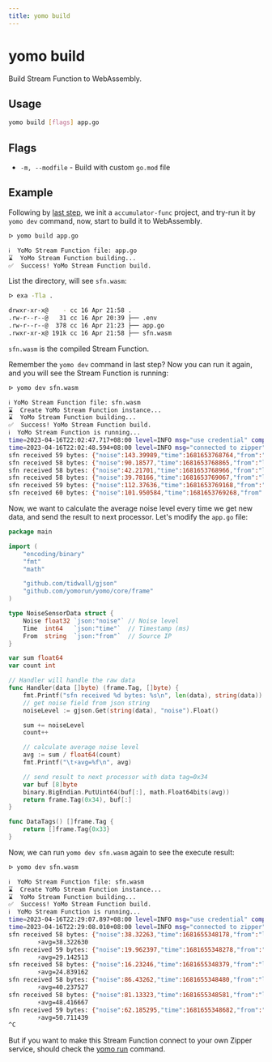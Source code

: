 ```yaml
---
title: yomo build
---
```


# yomo build

Build Stream Function to WebAssembly.

## Usage

```bash
yomo build [flags] app.go
```

## Flags

- `-m, --modfile` - Build with custom `go.mod` file

## Example

Following by [last step](./dev), we init a `accumulator-func` project, and try-run it by `yomo dev` command, now, start to build it to WebAssembly.

```bash
ᐅ yomo build app.go

ℹ️  YoMo Stream Function file: app.go
⌛  YoMo Stream Function building...
✅  Success! YoMo Stream Function build.
```

List the directory, will see `sfn.wasm`:

```bash {5}
ᐅ exa -Tla .

drwxr-xr-x@    - cc 16 Apr 21:58 .
.rw-r--r--@   31 cc 16 Apr 20:39 ├── .env
.rw-r--r--@  378 cc 16 Apr 21:23 ├── app.go
.rwxr-xr-x@ 191k cc 16 Apr 21:58 ├── sfn.wasm
```

`sfn.wasm` is the compiled Stream Function.

Remember the `yomo dev` command in last step? Now you can run it again, and you will see the Stream Function is running:

```bash
ᐅ yomo dev sfn.wasm

ℹ️ YoMo Stream Function file: sfn.wasm
⌛  Create YoMo Stream Function instance...
⌛  YoMo Stream Function building...
✅  Success! YoMo Stream Function build.
ℹ️  YoMo Stream Function is running...
time=2023-04-16T22:02:47.717+08:00 level=INFO msg="use credential" component="Stream Function" client_id=avVuTuuEeOs94VHGUn7mb client_name=yomo-app-demo credential_name=none
time=2023-04-16T22:02:48.594+08:00 level=INFO msg="connected to zipper" component="Stream Function" client_id=avVuTuuEeOs94VHGUn7mb client_name=yomo-app-demo zipper_addr=dev.yomo.run:9140
sfn received 59 bytes: {"noise":143.39989,"time":1681653768764,"from":"localhost"}
sfn received 58 bytes: {"noise":90.18577,"time":1681653768865,"from":"localhost"}
sfn received 58 bytes: {"noise":42.21701,"time":1681653768966,"from":"localhost"}
sfn received 58 bytes: {"noise":39.78166,"time":1681653769067,"from":"localhost"}
sfn received 59 bytes: {"noise":112.37636,"time":1681653769168,"from":"localhost"}
sfn received 60 bytes: {"noise":101.950584,"time":1681653769268,"from":"localhost"}
```

Now, we want to calculate the average noise level every time we get new data, and send the result to next processor. Let's modify the `app.go` file:

```go {4,8, 12-19, 24-32, 37} filename="app.go"
package main

import (
	"encoding/binary"
	"fmt"
	"math"

	"github.com/tidwall/gjson"
	"github.com/yomorun/yomo/core/frame"
)

type NoiseSensorData struct {
	Noise float32 `json:"noise"` // Noise level
	Time  int64   `json:"time"`  // Timestamp (ms)
	From  string  `json:"from"`  // Source IP
}

var sum float64
var count int

// Handler will handle the raw data
func Handler(data []byte) (frame.Tag, []byte) {
	fmt.Printf("sfn received %d bytes: %s\n", len(data), string(data))
	// get noise field from json string
	noiseLevel := gjson.Get(string(data), "noise").Float()

	sum += noiseLevel
	count++

	// calculate average noise level
	avg := sum / float64(count)
	fmt.Printf("\t⚡️avg=%f\n", avg)

	// send result to next processor with data tag=0x34
	var buf [8]byte
	binary.BigEndian.PutUint64(buf[:], math.Float64bits(avg))
	return frame.Tag(0x34), buf[:]
}

func DataTags() []frame.Tag {
	return []frame.Tag{0x33}
}
```

Now, we can run `yomo dev sfn.wasm` again to see the execute result:

```bash
ᐅ yomo dev sfn.wasm

ℹ️  YoMo Stream Function file: sfn.wasm
⌛  Create YoMo Stream Function instance...
⌛  YoMo Stream Function building...
✅  Success! YoMo Stream Function build.
ℹ️  YoMo Stream Function is running...
time=2023-04-16T22:29:07.897+08:00 level=INFO msg="use credential" component="Stream Function" client_id=lc-GnzDJQmNyYTwgqrw-l client_name=yomo-app-demo credential_name=none
time=2023-04-16T22:29:08.010+08:00 level=INFO msg="connected to zipper" component="Stream Function" client_id=lc-GnzDJQmNyYTwgqrw-l client_name=yomo-app-demo zipper_addr=dev.yomo.run:9140
sfn received 58 bytes: {"noise":38.32263,"time":1681655348178,"from":"localhost"}
        ⚡️avg=38.322630
sfn received 59 bytes: {"noise":19.962397,"time":1681655348278,"from":"localhost"}
        ⚡️avg=29.142513
sfn received 58 bytes: {"noise":16.23246,"time":1681655348379,"from":"localhost"}
        ⚡️avg=24.839162
sfn received 58 bytes: {"noise":86.43262,"time":1681655348480,"from":"localhost"}
        ⚡️avg=40.237527
sfn received 58 bytes: {"noise":81.13323,"time":1681655348581,"from":"localhost"}
        ⚡️avg=48.416667
sfn received 59 bytes: {"noise":62.185295,"time":1681655348682,"from":"localhost"}
        ⚡️avg=50.711439
^C
```

But if you want to make this Stream Function connect to your own Zipper service, should check the [yomo run](./run) command.